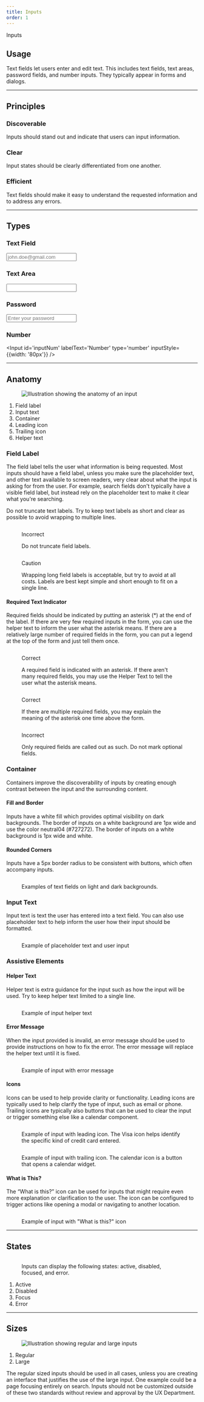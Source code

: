 ```yaml
---
title: Inputs
order: 1
---
```



<DocsHeading to="/api/input/" type="code">Inputs</DocsHeading>

## Usage
Text fields let users enter and edit text.  This includes text fields, text areas, password fields, and number inputs.  They typically appear in forms and dialogs.

<span class="horizontal-spacer"></span>
<hr class="article-divider" />

## Principles

### Discoverable
Inputs should stand out and indicate that users can input information.

### Clear
Input states should be clearly differentiated from one another.

### Efficient
Text fields should make it easy to understand the requested information and to address any errors.

<span class="horizontal-spacer"></span>
<hr class="article-divider" />

## Types

### Text Field
<Input id='input1' labelText='Email' placeholder='john.doe@gmail.com' required={false} />

### Text Area
<Input id='textarea' labelText='Comments' multiline />

### Password
<Input id='inputPw' labelText='Password' placeholder='Enter your password' type='password' />

### Number
<Input id='inputNum' labelText='Number' type='number' inputStyle={{width: '80px'}} />

<hr class="article-divider" />

## Anatomy
<figure>
  <div class="image-container">
    <img src="../../images/inputs/Input-anatomy.png" alt="Illustration showing the anatomy of an input" />
  </div>
</figure>

1. Field label
1. Input text
1. Container
1. Leading icon
1. Trailing icon
1. Helper text

### Field Label
The field label tells the user what information is being requested.  Most inputs should have a field label, unless you make sure the placeholder text, and other text available to screen readers, very clear about what the input is asking for from the user.  For example, search fields don't typically have a visible field label, but instead rely on the placeholder text to make it clear what you're searching.

Do not truncate text labels.  Try to keep text labels as short and clear as possible to avoid wrapping to multiple lines.

<div class="two-col">
  <div class="row">
    <div class="col col-1">
      <figure>
        <img src="../../images/inputs/wrong-truncate-label.png" alt="" />
        <figcaption>
          <p class="title title-incorrect">Incorrect</p>
          <p>Do not truncate field labels.</p>
        </figcaption>
      </figure>
    </div>
    <div class="col col-2">
      <figure>
        <img src="../../images/inputs/caution-wrap-label.png" alt="" />
        <figcaption>
          <p class="title title-caution">Caution</p>
          <p>Wrapping long field labels is acceptable, but try to avoid at all costs.  Labels are best kept simple and short enough to fit on a single line.</p>
        </figcaption>
      </figure>
    </div>
  </div>
</div>

#### Required Text Indicator
Required fields should be indicated by putting an asterisk (*) at the end of the label.  If there are very few required inputs in the form, you can use the helper text to inform the user what the asterisk means.  If there are a relatively large number of required fields in the form, you can put a legend at the top of the form and just tell them once.

<div class="two-col">
  <div class="row">
    <div class="col col-1">
      <figure>
        <img src="../../images/inputs/single-required-field.png" alt="" />
        <figcaption>
          <p class="title title-correct">Correct</p>
          <p>A required field is indicated with an asterisk.  If there aren't many required fields, you may use the Helper Text to tell the user what the  asterisk means.</p>
        </figcaption>
      </figure>
    </div>
    <div class="col col-2">
      <figure>
        <img src="../../images/inputs/multiple-required-fields.png" alt="" />
        <figcaption>
          <p class="title title-correct">Correct</p>
          <p>If there are multiple required fields, you may explain the meaning of the asterisk one time above the form.</p>
        </figcaption>
      </figure>
    </div>
  </div>
  <div class="row">
    <div class="col col-1">
      <figure>
        <img src="../../images/inputs/wrong-optional-field.png" alt="" />
        <figcaption>
          <p class="title title-incorrect">Incorrect</p>
          <p>Only required fields are called out as such.  Do not mark optional fields.</p>
        </figcaption>
      </figure>
    </div>
    <div class="col col-2">
    </div>
  </div>
</div>

### Container
Containers improve the discoverability of inputs by creating enough contrast between the input and the surrounding content.

#### Fill and Border

Inputs have a white fill which provides optimal visibility on dark backgrounds.  The border of inputs on a white background are 1px wide and use the color neutral04 (#727272).  The border of inputs on a white background is 1px wide and white.

#### Rounded Corners

Inputs have a 5px border radius to be consistent with buttons, which often accompany inputs.

<div class="two-col">
  <div class="row">
    <div class="col col-1">
      <figure>
        <img src="../../images/inputs/input-container.png" alt="" />
        <figcaption>
          <p>Examples of text fields on light and dark backgrounds.</p>
        </figcaption>
      </figure>
    </div>
    <div class="col col-2">
    </div>
  </div>
</div>

### Input Text
Input text is text the user has entered into a text field.  You can also use placeholder text to help inform the user how their input should be formatted.

<div class="two-col">
  <div class="row">
    <div class="col col-1">
      <figure>
        <img src="../../images/inputs/input-text.png" alt="" />
        <figcaption>
          <p>Example of placeholder text and user input</p>
        </figcaption>
      </figure>
    </div>
    <div class="col col-2">
    </div>
  </div>
</div>

### Assistive Elements

#### Helper Text

Helper text is extra guidance for the input such as how the input will be used.  Try to keep helper text limited to a single line.

<div class="two-col">
  <div class="row">
    <div class="col col-1">
      <figure>
        <img src="../../images/inputs/input-helper-text.png" alt="" />
        <figcaption>
          <p>Example of input helper text</p>
        </figcaption>
      </figure>
    </div>
    <div class="col col-2">
    </div>
  </div>
</div>

#### Error Message

When the input provided is invalid, an error message should be used to provide instructions on how to fix the error.  The error message will replace the helper text until it is fixed.

<div class="two-col">
  <div class="row">
    <div class="col col-1">
      <figure>
        <img src="../../images/inputs/input-error-message.png" alt="" />
        <figcaption>
          <p>Example of input with error message</p>
        </figcaption>
      </figure>
    </div>
    <div class="col col-2">
    </div>
  </div>
</div>

#### Icons

Icons can be used to help provide clarity or functionality.  Leading icons are typically used to help clarify the type of input, such as email or phone.  Trailing icons are typically also buttons that can be used to clear the input or trigger something else like a calendar component.

<div class="two-col">
  <div class="row">
    <div class="col col-1">
      <figure>
        <img src="../../images/inputs/input-leading-icon.png" alt="" />
        <figcaption>
          <p>Example of input with leading icon.  The Visa icon helps identify the specific kind of credit card entered.</p>
        </figcaption>
      </figure>
    </div>
    <div class="col col-2">
      <figure>
        <img src="../../images/inputs/input-trailing-icon.png" alt="" />
        <figcaption>
          <p>Example of input with trailing icon.  The calendar icon is a button that opens a calendar widget.</p>
        </figcaption>
      </figure>
    </div>
  </div>
</div>

#### What is This?
The “What is this?” icon can be used for inputs that might require even more explanation or clarification to the user.  The icon can be configured to trigger actions like opening a modal or navigating to another location.

<div class="two-col">
  <div class="row">
    <div class="col col-1">
      <figure>
        <img src="../../images/inputs/input-what-is-this.png" alt="" />
        <figcaption>
          <p>Example of input with "What is this?" icon</p>
        </figcaption>
      </figure>
    </div>
    <div class="col col-2">
    </div>
  </div>
</div>

<hr class="article-divider" />

## States

<div class="two-col">
  <div class="row">
    <div class="col col-1">
      <figure>
        <img src="../../images/inputs/input-states.png" alt="" />
        <figcaption>
          <p>Inputs can display the following states: active, disabled, focused, and error.</p>
        </figcaption>
      </figure>
    </div>
    <div class="col col-2">
    </div>
  </div>
</div>

1. Active
1. Disabled
1. Focus
1. Error

<span class="horizontal-spacer"></span>
<hr class="article-divider" />

## Sizes

<figure>
  <div class="image-container">
    <img src="../../images/inputs/input-sizes.png" alt="Illustration showing regular and large inputs" />
  </div>
</figure>

1. Regular
1. Large

The regular sized inputs should be used in all cases, unless you are creating an interface that justifies the use of the large input.  One example could be a page focusing entirely on search.  Inputs should not be customized outside of these two standards without review and approval by the UX Department.


<span class="horizontal-spacer"></span>
